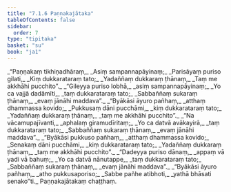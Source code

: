 ```yaml
---
title: "7.1.6 Paṇṇakajātaka"
tableOfContents: false
sidebar:
  order: 7
type: "tipitaka"
basket: "su"
book: "ja1"
---
```



<DynamicBreadcrumb />

<Division number="39" book="ja1" bookNo="22" page="279">

<Paragraph number="1528" type="verses" book="ja1">
_“Paṇṇakaṃ tikhiṇadhāraṃ,_  
_Asiṃ sampannapāyinaṃ;_  
_Parisāyaṃ puriso gilati,_  
_Kiṃ dukkarataraṃ tato;_  
_Yadaññaṃ dukkaraṃ ṭhānaṃ,_  
_Taṃ me akkhāhi pucchito”._  

</Paragraph>

</Division>
<Division number="40" book="ja1" bookNo="22" page="279">

<Paragraph number="1529" type="verses" book="ja1">
_“Gileyya puriso lobhā,_  
_asiṃ sampannapāyinaṃ;_  
_Yo ca vajjā dadāmīti,_  
_taṃ dukkarataraṃ tato;_  
_Sabbaññaṃ sukaraṃ ṭhānaṃ,_  
_evaṃ jānāhi maddava”._  

</Paragraph>

</Division>
<Division number="41" book="ja1" bookNo="22" page="279">

<Paragraph number="1530" type="verses" book="ja1">
_“Byākāsi āyuro pañhaṃ,_  
_atthaṃ dhammassa kovido;_  
_Pukkusaṃ dāni pucchāmi,_  
_kiṃ dukkarataraṃ tato;_  
_Yadaññaṃ dukkaraṃ ṭhānaṃ,_  
_taṃ me akkhāhi pucchito”._  

</Paragraph>

</Division>
<Division number="42" book="ja1" bookNo="22" page="280">

<Paragraph number="1531" type="verses" book="ja1">
_“Na vācamupajīvanti,_  
_aphalaṃ giramudīritaṃ;_  
_Yo ca datvā avākayirā,_  
_taṃ dukkarataraṃ tato;_  
_Sabbaññaṃ sukaraṃ ṭhānaṃ,_  
_evaṃ jānāhi maddava”._  

</Paragraph>

</Division>
<Division number="43" book="ja1" bookNo="22" page="280">

<Paragraph number="1532" type="verses" book="ja1">
_“Byākāsi pukkuso pañhaṃ,_  
_atthaṃ dhammassa kovido;_  
_Senakaṃ dāni pucchāmi,_  
_kiṃ dukkarataraṃ tato;_  
_Yadaññaṃ dukkaraṃ ṭhānaṃ,_  
_taṃ me akkhāhi pucchito”._  

</Paragraph>

</Division>
<Division number="44" book="ja1" bookNo="22" page="280">

<Paragraph number="1533" type="verses" book="ja1">
_“Dadeyya puriso dānaṃ,_  
_appaṃ vā yadi vā bahuṃ;_  
_Yo ca datvā nānutappe,_  
_taṃ dukkarataraṃ tato;_  
_Sabbaññaṃ sukaraṃ ṭhānaṃ,_  
_evaṃ jānāhi maddava”._  

</Paragraph>

</Division>
<Division number="45" book="ja1" bookNo="22" page="280">

<Paragraph number="1534" type="verses" book="ja1">
_“Byākāsi āyuro pañhaṃ,_  
_atho pukkusaporiso;_  
_Sabbe pañhe atibhoti,_  
_yathā bhāsati senako”ti._  


</Paragraph>
</Division>

<Paragraph number="1535" type="center" book="ja1">
Paṇṇakajātakaṃ chaṭṭhaṃ.
</Paragraph>